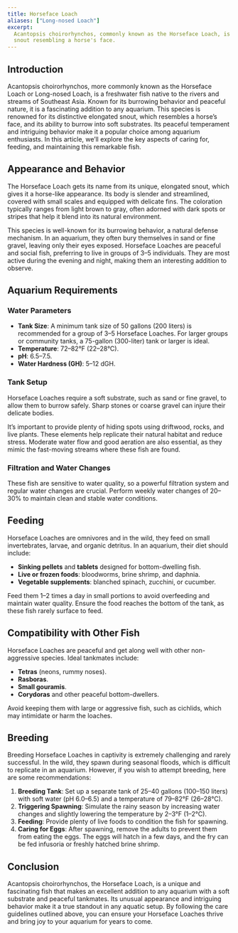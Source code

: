 ```yaml
---
title: Horseface Loach
aliases: ["Long-nosed Loach"]
excerpt:
  Acantopsis choirorhynchos, commonly known as the Horseface Loach, is a unique bottom-dwelling fish with an elongated
  snout resembling a horse's face.
---
```


## Introduction

Acantopsis choirorhynchos, more commonly known as the Horseface Loach or Long-nosed Loach, is a freshwater fish native
to the rivers and streams of Southeast Asia. Known for its burrowing behavior and peaceful nature, it is a fascinating
addition to any aquarium. This species is renowned for its distinctive elongated snout, which resembles a horse’s face,
and its ability to burrow into soft substrates. Its peaceful temperament and intriguing behavior make it a popular
choice among aquarium enthusiasts. In this article, we’ll explore the key aspects of caring for, feeding, and
maintaining this remarkable fish.

## Appearance and Behavior

The Horseface Loach gets its name from its unique, elongated snout, which gives it a horse-like appearance. Its body is
slender and streamlined, covered with small scales and equipped with delicate fins. The coloration typically ranges from
light brown to gray, often adorned with dark spots or stripes that help it blend into its natural environment.

This species is well-known for its burrowing behavior, a natural defense mechanism. In an aquarium, they often bury
themselves in sand or fine gravel, leaving only their eyes exposed. Horseface Loaches are peaceful and social fish,
preferring to live in groups of 3–5 individuals. They are most active during the evening and night, making them an
interesting addition to observe.

## Aquarium Requirements

### Water Parameters

- **Tank Size**: A minimum tank size of 50 gallons (200 liters) is recommended for a group of 3–5 Horseface Loaches. For
  larger groups or community tanks, a 75-gallon (300-liter) tank or larger is ideal.
- **Temperature**: 72–82°F (22–28°C).
- **pH**: 6.5–7.5.
- **Water Hardness (GH)**: 5–12 dGH.

### Tank Setup

Horseface Loaches require a soft substrate, such as sand or fine gravel, to allow them to burrow safely. Sharp stones or
coarse gravel can injure their delicate bodies.

It’s important to provide plenty of hiding spots using driftwood, rocks, and live plants. These elements help replicate
their natural habitat and reduce stress. Moderate water flow and good aeration are also essential, as they mimic the
fast-moving streams where these fish are found.

### Filtration and Water Changes

These fish are sensitive to water quality, so a powerful filtration system and regular water changes are crucial.
Perform weekly water changes of 20–30% to maintain clean and stable water conditions.

## Feeding

Horseface Loaches are omnivores and in the wild, they feed on small invertebrates, larvae, and organic detritus. In an
aquarium, their diet should include:

- **Sinking pellets** and **tablets** designed for bottom-dwelling fish.
- **Live or frozen foods**: bloodworms, brine shrimp, and daphnia.
- **Vegetable supplements**: blanched spinach, zucchini, or cucumber.

Feed them 1–2 times a day in small portions to avoid overfeeding and maintain water quality. Ensure the food reaches the
bottom of the tank, as these fish rarely surface to feed.

## Compatibility with Other Fish

Horseface Loaches are peaceful and get along well with other non-aggressive species. Ideal tankmates include:

- **Tetras** (neons, rummy noses).
- **Rasboras**.
- **Small gouramis**.
- **Corydoras** and other peaceful bottom-dwellers.

Avoid keeping them with large or aggressive fish, such as cichlids, which may intimidate or harm the loaches.

## Breeding

Breeding Horseface Loaches in captivity is extremely challenging and rarely successful. In the wild, they spawn during
seasonal floods, which is difficult to replicate in an aquarium. However, if you wish to attempt breeding, here are some
recommendations:

1. **Breeding Tank**: Set up a separate tank of 25–40 gallons (100–150 liters) with soft water (pH 6.0–6.5) and a
   temperature of 79–82°F (26–28°C).
2. **Triggering Spawning**: Simulate the rainy season by increasing water changes and slightly lowering the temperature
   by 2–3°F (1–2°C).
3. **Feeding**: Provide plenty of live foods to condition the fish for spawning.
4. **Caring for Eggs**: After spawning, remove the adults to prevent them from eating the eggs. The eggs will hatch in a
   few days, and the fry can be fed infusoria or freshly hatched brine shrimp.

## Conclusion

Acantopsis choirorhynchos, the Horseface Loach, is a unique and fascinating fish that makes an excellent addition to any
aquarium with a soft substrate and peaceful tankmates. Its unusual appearance and intriguing behavior make it a true
standout in any aquatic setup. By following the care guidelines outlined above, you can ensure your Horseface Loaches
thrive and bring joy to your aquarium for years to come.
